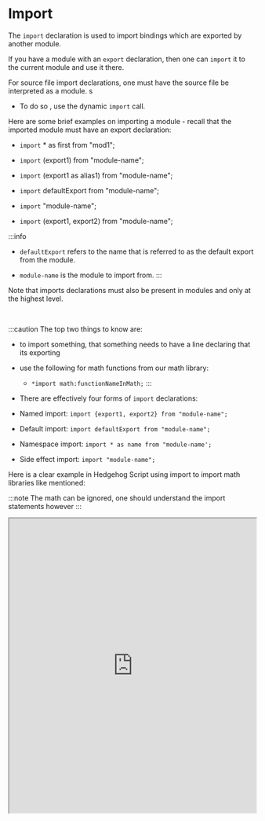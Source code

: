 

# Import

The `import` declaration is used to import bindings which are exported by another module. 

If you have a module with an `export` declaration, then one can `import` it to the current module and use it there. 

For source file import declarations, one must have the source file be interpreted as a module.
s
- To do so , use the dynamic `import` call. 

Here are some brief examples on importing a module - recall that the imported module must have an export declaration:


- `import` * as first from "mod1"; 

- `import` (export1) from "module-name"; 

- `import` (export1 as alias1) from "module-name"; 

- `import` defaultExport from "module-name"; 

- `import` "module-name"; 

- `import` (export1, export2) from "module-name"; 

:::info
- `defaultExport` refers to the name that is referred to as the default export from the module. 

- `module-name` is the module to import from.
:::

Note that imports declarations must also be present in modules and only at the highest level.

<p>&nbsp;</p>

:::caution
The top two things to know are: 

- to import something, that something needs to have a line declaring that its exporting

- use the following for math functions from our math library: 

    - `*import math:functionNameInMath;`
:::

- There are effectively four forms of `import` declarations:


- Named import: `import {export1, export2} from "module-name";`

- Default import: `import defaultExport from "module-name";`

- Namespace import: `import * as name from "module-name';`

- Side effect import: `import "module-name";`


Here is a clear example in Hedgehog Script using import to import math libraries like mentioned:

:::note
The math can be ignored, one should understand the import statements however
:::

<iframe
    src="https://hlab.app/s/docs/imports_hbook"
    width="100%"
    height="600px"/>

:::tip
To learn more about importing, visit: [Import - MDN](https://developer.mozilla.org/en-US/docs/Web/JavaScript/Reference/Statements/import)
:::